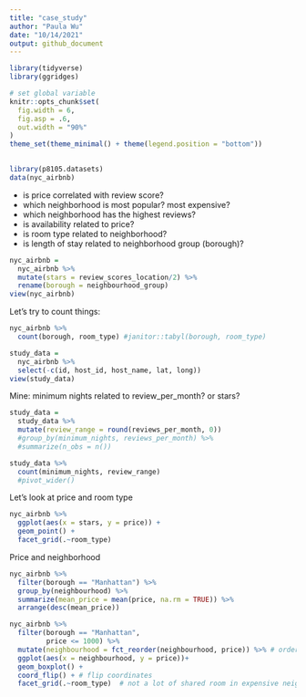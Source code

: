 ```yaml
---
title: "case_study"
author: "Paula Wu"
date: "10/14/2021"
output: github_document
---
```


```r
library(tidyverse)
library(ggridges)

# set global variable
knitr::opts_chunk$set(
  fig.width = 6,
  fig.asp = .6,
  out.width = "90%"
)
theme_set(theme_minimal() + theme(legend.position = "bottom"))
      
```

```r
library(p8105.datasets)
data(nyc_airbnb)
```

* is price correlated with review score?
* which neighborhood is most popular? most expensive?
* which neighborhood has the highest reviews?
* is availability related to price?
* is room type related to neighborhood?
* is length of stay related to neighborhood group (borough)?
```r
nyc_airbnb = 
  nyc_airbnb %>% 
  mutate(stars = review_scores_location/2) %>% 
  rename(borough = neighbourhood_group)
view(nyc_airbnb)
```

Let's try to count things:
```r
nyc_airbnb %>% 
  count(borough, room_type) #janitor::tabyl(borough, room_type)
```
```r
study_data = 
  nyc_airbnb %>% 
  select(-c(id, host_id, host_name, lat, long))
view(study_data)
```

Mine: minimum nights related to review_per_month? or stars?
```r
study_data = 
  study_data %>% 
  mutate(review_range = round(reviews_per_month, 0))
  #group_by(minimum_nights, reviews_per_month) %>% 
  #summarize(n_obs = n())
```
```r
study_data %>% 
  count(minimum_nights, review_range)
  #pivot_wider()
```
Let's look at price and room type
```r
nyc_airbnb %>% 
  ggplot(aes(x = stars, y = price)) +
  geom_point() +
  facet_grid(.~room_type)
```
Price and neighborhood
```r
nyc_airbnb %>% 
  filter(borough == "Manhattan") %>% 
  group_by(neighbourhood) %>% 
  summarize(mean_price = mean(price, na.rm = TRUE)) %>% 
  arrange(desc(mean_price))

nyc_airbnb %>% 
  filter(borough == "Manhattan",
         price <= 1000) %>% 
  mutate(neighbourhood = fct_reorder(neighbourhood, price)) %>% # order by the median 
  ggplot(aes(x = neighbourhood, y = price))+
  geom_boxplot() + 
  coord_flip() + # flip coordinates
  facet_grid(.~room_type)  # not a lot of shared room in expensive neighborhood
```
```r

```



